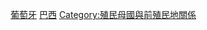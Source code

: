 {{catmore|巴西－葡萄牙關係}}
[[Category:巴西雙邊關係|葡萄牙]]
[[Category:葡萄牙雙邊關係|巴西]]
[[Category:殖民母國與前殖民地關係|Category:殖民母國與前殖民地關係]]